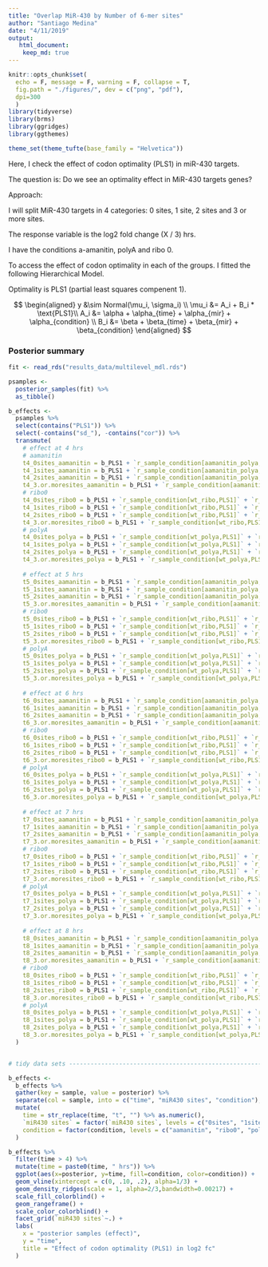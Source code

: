 ```yaml
---
title: "Overlap MiR-430 by Number of 6-mer sites"
author: "Santiago Medina"
date: "4/11/2019"
output:
   html_document:
    keep_md: true
---
```


```r
knitr::opts_chunk$set(
  echo = F, message = F, warning = F, collapse = T,
  fig.path = "./figures/", dev = c("png", "pdf"),
  dpi=300
  )
library(tidyverse)
library(brms)
library(ggridges)
library(ggthemes)

theme_set(theme_tufte(base_family = "Helvetica"))
```


Here, I check the effect of codon optimality (PLS1) in miR-430 targets.

The question is: Do we see an optimality effect in MiR-430 targets genes?

Approach:

I will split MiR-430 targets in 4 categories: 0 sites, 1 site, 2 sites and 3 or more sites.

The response variable is the log2 fold change (X / 3) hrs. 

I have the conditions a-amanitin, polyA and ribo 0.

To access the effect of codon optimality in each of the groups. I fitted the following Hierarchical Model.

Optimality is PLS1 (partial least squares compenent 1).

$$
\begin{aligned}
y &\sim Normal(\mu_i, \sigma_i) \\
\mu_i &= A_i +  B_i * \text{PLS1}\\
A_i &= \alpha + \alpha_{time} + \alpha_{mir} + \alpha_{condition} \\
B_i &= \beta + \beta_{time} + \beta_{mir} + \beta_{condition}
\end{aligned}
$$

### Posterior summary

```r
fit <- read_rds("results_data/multilevel_mdl.rds")

psamples <- 
  posterior_samples(fit) %>% 
  as_tibble()

b_effects <- 
  psamples %>% 
  select(contains("PLS1")) %>% 
  select(-contains("sd_"), -contains("cor")) %>% 
  transmute(
    # effect at 4 hrs
    # aamanitin
    t4_0sites_aamanitin = b_PLS1 + `r_sample_condition[aamanitin_polya,PLS1]` + `r_MiR430[0.sites,PLS1]` + `r_time[4,PLS1]`,
    t4_1sites_aamanitin = b_PLS1 + `r_sample_condition[aamanitin_polya,PLS1]` + `r_MiR430[1.sites,PLS1]` + `r_time[4,PLS1]`,
    t4_2sites_aamanitin = b_PLS1 + `r_sample_condition[aamanitin_polya,PLS1]` + `r_MiR430[2.sites,PLS1]` + `r_time[4,PLS1]`,
    t4_3.or.moresites_aamanitin = b_PLS1 + `r_sample_condition[aamanitin_polya,PLS1]` + `r_MiR430[3.or.more.sites,PLS1]` + `r_time[4,PLS1]`,
    # ribo0
    t4_0sites_ribo0 = b_PLS1 + `r_sample_condition[wt_ribo,PLS1]` + `r_MiR430[0.sites,PLS1]` + `r_time[4,PLS1]`,
    t4_1sites_ribo0 = b_PLS1 + `r_sample_condition[wt_ribo,PLS1]` + `r_MiR430[1.sites,PLS1]` + `r_time[4,PLS1]`,
    t4_2sites_ribo0 = b_PLS1 + `r_sample_condition[wt_ribo,PLS1]` + `r_MiR430[2.sites,PLS1]` + `r_time[4,PLS1]`,
    t4_3.or.moresites_ribo0 = b_PLS1 + `r_sample_condition[wt_ribo,PLS1]` + `r_MiR430[3.or.more.sites,PLS1]` + `r_time[4,PLS1]`,
    # polyA
    t4_0sites_polya = b_PLS1 + `r_sample_condition[wt_polya,PLS1]` + `r_MiR430[0.sites,PLS1]` + `r_time[4,PLS1]`,
    t4_1sites_polya = b_PLS1 + `r_sample_condition[wt_polya,PLS1]` + `r_MiR430[1.sites,PLS1]` + `r_time[4,PLS1]`,
    t4_2sites_polya = b_PLS1 + `r_sample_condition[wt_polya,PLS1]` + `r_MiR430[2.sites,PLS1]` + `r_time[4,PLS1]`,
    t4_3.or.moresites_polya = b_PLS1 + `r_sample_condition[wt_polya,PLS1]` + `r_MiR430[3.or.more.sites,PLS1]` + `r_time[4,PLS1]`,
    
    # effect at 5 hrs
    t5_0sites_aamanitin = b_PLS1 + `r_sample_condition[aamanitin_polya,PLS1]` + `r_MiR430[0.sites,PLS1]` + `r_time[5,PLS1]`,
    t5_1sites_aamanitin = b_PLS1 + `r_sample_condition[aamanitin_polya,PLS1]` + `r_MiR430[1.sites,PLS1]` + `r_time[5,PLS1]`,
    t5_2sites_aamanitin = b_PLS1 + `r_sample_condition[aamanitin_polya,PLS1]` + `r_MiR430[2.sites,PLS1]` + `r_time[5,PLS1]`,
    t5_3.or.moresites_aamanitin = b_PLS1 + `r_sample_condition[aamanitin_polya,PLS1]` + `r_MiR430[3.or.more.sites,PLS1]` + `r_time[5,PLS1]`,
    # ribo0
    t5_0sites_ribo0 = b_PLS1 + `r_sample_condition[wt_ribo,PLS1]` + `r_MiR430[0.sites,PLS1]` + `r_time[5,PLS1]`,
    t5_1sites_ribo0 = b_PLS1 + `r_sample_condition[wt_ribo,PLS1]` + `r_MiR430[1.sites,PLS1]` + `r_time[5,PLS1]`,
    t5_2sites_ribo0 = b_PLS1 + `r_sample_condition[wt_ribo,PLS1]` + `r_MiR430[2.sites,PLS1]` + `r_time[5,PLS1]`,
    t5_3.or.moresites_ribo0 = b_PLS1 + `r_sample_condition[wt_ribo,PLS1]` + `r_MiR430[3.or.more.sites,PLS1]` + `r_time[5,PLS1]`,
    # polyA
    t5_0sites_polya = b_PLS1 + `r_sample_condition[wt_polya,PLS1]` + `r_MiR430[0.sites,PLS1]` + `r_time[5,PLS1]`,
    t5_1sites_polya = b_PLS1 + `r_sample_condition[wt_polya,PLS1]` + `r_MiR430[1.sites,PLS1]` + `r_time[5,PLS1]`,
    t5_2sites_polya = b_PLS1 + `r_sample_condition[wt_polya,PLS1]` + `r_MiR430[2.sites,PLS1]` + `r_time[5,PLS1]`,
    t5_3.or.moresites_polya = b_PLS1 + `r_sample_condition[wt_polya,PLS1]` + `r_MiR430[3.or.more.sites,PLS1]` + `r_time[5,PLS1]`,
    
    # effect at 6 hrs
    t6_0sites_aamanitin = b_PLS1 + `r_sample_condition[aamanitin_polya,PLS1]` + `r_MiR430[0.sites,PLS1]` + `r_time[6,PLS1]`,
    t6_1sites_aamanitin = b_PLS1 + `r_sample_condition[aamanitin_polya,PLS1]` + `r_MiR430[1.sites,PLS1]` + `r_time[6,PLS1]`,
    t6_2sites_aamanitin = b_PLS1 + `r_sample_condition[aamanitin_polya,PLS1]` + `r_MiR430[2.sites,PLS1]` + `r_time[6,PLS1]`,
    t6_3.or.moresites_aamanitin = b_PLS1 + `r_sample_condition[aamanitin_polya,PLS1]` + `r_MiR430[3.or.more.sites,PLS1]` + `r_time[6,PLS1]`,
    # ribo0
    t6_0sites_ribo0 = b_PLS1 + `r_sample_condition[wt_ribo,PLS1]` + `r_MiR430[0.sites,PLS1]` + `r_time[6,PLS1]`,
    t6_1sites_ribo0 = b_PLS1 + `r_sample_condition[wt_ribo,PLS1]` + `r_MiR430[1.sites,PLS1]` + `r_time[6,PLS1]`,
    t6_2sites_ribo0 = b_PLS1 + `r_sample_condition[wt_ribo,PLS1]` + `r_MiR430[2.sites,PLS1]` + `r_time[6,PLS1]`,
    t6_3.or.moresites_ribo0 = b_PLS1 + `r_sample_condition[wt_ribo,PLS1]` + `r_MiR430[3.or.more.sites,PLS1]` + `r_time[6,PLS1]`,
    # polyA
    t6_0sites_polya = b_PLS1 + `r_sample_condition[wt_polya,PLS1]` + `r_MiR430[0.sites,PLS1]` + `r_time[6,PLS1]`,
    t6_1sites_polya = b_PLS1 + `r_sample_condition[wt_polya,PLS1]` + `r_MiR430[1.sites,PLS1]` + `r_time[6,PLS1]`,
    t6_2sites_polya = b_PLS1 + `r_sample_condition[wt_polya,PLS1]` + `r_MiR430[2.sites,PLS1]` + `r_time[6,PLS1]`,
    t6_3.or.moresites_polya = b_PLS1 + `r_sample_condition[wt_polya,PLS1]` + `r_MiR430[3.or.more.sites,PLS1]` + `r_time[6,PLS1]`,
    
    # effect at 7 hrs
    t7_0sites_aamanitin = b_PLS1 + `r_sample_condition[aamanitin_polya,PLS1]` + `r_MiR430[0.sites,PLS1]` + `r_time[7,PLS1]`,
    t7_1sites_aamanitin = b_PLS1 + `r_sample_condition[aamanitin_polya,PLS1]` + `r_MiR430[1.sites,PLS1]` + `r_time[7,PLS1]`,
    t7_2sites_aamanitin = b_PLS1 + `r_sample_condition[aamanitin_polya,PLS1]` + `r_MiR430[2.sites,PLS1]` + `r_time[7,PLS1]`,
    t7_3.or.moresites_aamanitin = b_PLS1 + `r_sample_condition[aamanitin_polya,PLS1]` + `r_MiR430[3.or.more.sites,PLS1]` + `r_time[7,PLS1]`,
    # ribo0
    t7_0sites_ribo0 = b_PLS1 + `r_sample_condition[wt_ribo,PLS1]` + `r_MiR430[0.sites,PLS1]` + `r_time[7,PLS1]`,
    t7_1sites_ribo0 = b_PLS1 + `r_sample_condition[wt_ribo,PLS1]` + `r_MiR430[1.sites,PLS1]` + `r_time[7,PLS1]`,
    t7_2sites_ribo0 = b_PLS1 + `r_sample_condition[wt_ribo,PLS1]` + `r_MiR430[2.sites,PLS1]` + `r_time[7,PLS1]`,
    t7_3.or.moresites_ribo0 = b_PLS1 + `r_sample_condition[wt_ribo,PLS1]` + `r_MiR430[3.or.more.sites,PLS1]` + `r_time[7,PLS1]`,
    # polyA
    t7_0sites_polya = b_PLS1 + `r_sample_condition[wt_polya,PLS1]` + `r_MiR430[0.sites,PLS1]` + `r_time[7,PLS1]`,
    t7_1sites_polya = b_PLS1 + `r_sample_condition[wt_polya,PLS1]` + `r_MiR430[1.sites,PLS1]` + `r_time[7,PLS1]`,
    t7_2sites_polya = b_PLS1 + `r_sample_condition[wt_polya,PLS1]` + `r_MiR430[2.sites,PLS1]` + `r_time[7,PLS1]`,
    t7_3.or.moresites_polya = b_PLS1 + `r_sample_condition[wt_polya,PLS1]` + `r_MiR430[3.or.more.sites,PLS1]` + `r_time[7,PLS1]`,
    
    # effect at 8 hrs
    t8_0sites_aamanitin = b_PLS1 + `r_sample_condition[aamanitin_polya,PLS1]` + `r_MiR430[0.sites,PLS1]` + `r_time[8,PLS1]`,
    t8_1sites_aamanitin = b_PLS1 + `r_sample_condition[aamanitin_polya,PLS1]` + `r_MiR430[1.sites,PLS1]` + `r_time[8,PLS1]`,
    t8_2sites_aamanitin = b_PLS1 + `r_sample_condition[aamanitin_polya,PLS1]` + `r_MiR430[2.sites,PLS1]` + `r_time[8,PLS1]`,
    t8_3.or.moresites_aamanitin = b_PLS1 + `r_sample_condition[aamanitin_polya,PLS1]` + `r_MiR430[3.or.more.sites,PLS1]` + `r_time[8,PLS1]`,
    # ribo0
    t8_0sites_ribo0 = b_PLS1 + `r_sample_condition[wt_ribo,PLS1]` + `r_MiR430[0.sites,PLS1]` + `r_time[8,PLS1]`,
    t8_1sites_ribo0 = b_PLS1 + `r_sample_condition[wt_ribo,PLS1]` + `r_MiR430[1.sites,PLS1]` + `r_time[8,PLS1]`,
    t8_2sites_ribo0 = b_PLS1 + `r_sample_condition[wt_ribo,PLS1]` + `r_MiR430[2.sites,PLS1]` + `r_time[8,PLS1]`,
    t8_3.or.moresites_ribo0 = b_PLS1 + `r_sample_condition[wt_ribo,PLS1]` + `r_MiR430[3.or.more.sites,PLS1]` + `r_time[8,PLS1]`,
    # polyA
    t8_0sites_polya = b_PLS1 + `r_sample_condition[wt_polya,PLS1]` + `r_MiR430[0.sites,PLS1]` + `r_time[8,PLS1]`,
    t8_1sites_polya = b_PLS1 + `r_sample_condition[wt_polya,PLS1]` + `r_MiR430[1.sites,PLS1]` + `r_time[8,PLS1]`,
    t8_2sites_polya = b_PLS1 + `r_sample_condition[wt_polya,PLS1]` + `r_MiR430[2.sites,PLS1]` + `r_time[8,PLS1]`,
    t8_3.or.moresites_polya = b_PLS1 + `r_sample_condition[wt_polya,PLS1]` + `r_MiR430[3.or.more.sites,PLS1]` + `r_time[8,PLS1]`
  )


# tidy data sets ----------------------------------------------------------

b_effects <- 
  b_effects %>% 
  gather(key = sample, value = posterior) %>% 
  separate(col = sample, into = c("time", "miR430 sites", "condition"), sep = "_") %>% 
  mutate(
    time = str_replace(time, "t", "") %>% as.numeric(),
    `miR430 sites` = factor(`miR430 sites`, levels = c("0sites", "1sites", "2sites", "3.or.moresites")),
    condition = factor(condition, levels = c("aamanitin", "ribo0", "polya"))
  )

```


```r
b_effects %>% 
  filter(time > 4) %>% 
  mutate(time = paste0(time, " hrs")) %>% 
  ggplot(aes(x=posterior, y=time, fill=condition, color=condition)) +
  geom_vline(xintercept = c(0, .10, .2), alpha=1/3) +
  geom_density_ridges(scale = 1, alpha=2/3,bandwidth=0.00217) +
  scale_fill_colorblind() +
  geom_rangeframe() +
  scale_color_colorblind() +
  facet_grid(`miR430 sites`~.) +
  labs(
    x = "posterior samples (effect)",
    y = "time",
    title = "Effect of codon optimality (PLS1) in log2 fc"
  )

```


